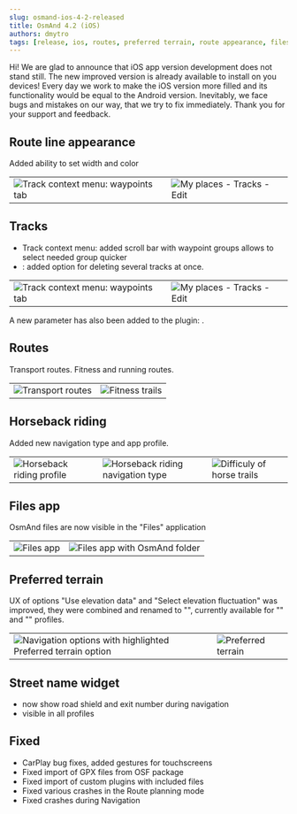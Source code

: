 ```yaml
---
slug: osmand-ios-4-2-released
title: OsmAnd 4.2 (iOS)
authors: dmytro
tags: [release, ios, routes, preferred terrain, route appearance, files]
---
```

<!--import BlogImageBlock from '@site/src/components/BlogImageBlock.js';-->

Hi!
We are glad to announce that iOS app version development does not stand still.
The new improved version is already available to install on you devices!
Every day we work to make the iOS version more filled and its functionality would be equal to the Android version. Inevitably, we face  bugs and mistakes on our way, that we try to fix immediately.
Thank you for your support and feedback.

<!--truncate-->

## Route line appearance

Added ability to set width and color

<!--<BlogImageBlock img1="customise_route_line-1.png" img2="customise_route_line-2.png" />-->

<table class="blogimage">
  <tr>
    <td><img src={require('./customise_route_line-1.png').default} alt="Track context menu: waypoints tab"/></td>
    <td><img src={require('./customise_route_line-2.png').default} alt="My places - Tracks - Edit"/></td>
    </tr>
</table> 

## Tracks

* Track context menu: added scroll bar with waypoint groups allows to select needed group quicker
* <Translate android="false" ids="my_places,tracks"/>: added option for deleting several tracks at once. 


<table class="blogimage">
  <tr>
    <td><img src={require('./track-waypoints.png').default} alt="Track context menu: waypoints tab"/></td>
    <td><img src={require('./tracks-edit.png').default} alt="My places - Tracks - Edit"/></td>
    </tr>
</table> 

A new parameter has also been added to the <Translate android="false" id="track_recording"/> plugin: <Translate android="false" id="save_heading"/>.


## Routes
Transport routes. Fitness and running routes.

<table class="blogimage">
  <tr>
    <td><img src={require('./transport-routes.png').default} alt="Transport routes"/></td>
    <td><img src={require('./fitness-trails.png').default} alt="Fitness trails"/></td>
    </tr>
</table> 


## Horseback riding

Added new navigation type and app profile.
<table class="blogimage">
    <tr>
        <td><img src={require('./horseback-riding_profile.png').default} alt="Horseback riding profile"/></td>
        <td><img src={require('./horseback-riding_navtype.png').default} alt="Horseback riding navigation type"/></td>
        <td><img src={require('./difficuly_of_horse_trails.png').default} alt="Difficuly of horse trails"/></td>
    </tr>
</table> 



## Files app

OsmAnd files are now visible in the "Files" application
<table class="blogimage">
  <tr>
    <td><img src={require('./files-1.png').default} alt="Files app"/></td>
    <td><img src={require('./files-2.png').default} alt="Files app with OsmAnd folder"/></td>
    </tr>
</table> 	

## Preferred terrain

UX of options "Use elevation data" and "Select elevation fluctuation"  was improved, they were combined and renamed to "<Translate android="false" id="preferred_terrain"/>", currently available for "<Translate android="false" id="app_mode_bicycle"/>" and "<Translate android="false" id="app_mode_pedestrian"/>" profiles.

<table class="blogimage">
  <tr>
    <td><img src={require('./preferred_terrain-1.png').default} alt="Navigation options with highlighted Preferred terrain option"/></td>
    <td><img src={require('./preferred_terrain-2.png').default} alt="Preferred terrain"/></td>
    </tr>
</table> 


## Street name widget

* now show road shield and exit number during navigation
* visible in all profiles



## Fixed 
* CarPlay bug fixes, added gestures for touchscreens
* Fixed import of GPX files from OSF package
* Fixed import of custom plugins with included files
* Fixed various crashes in the Route planning mode
* Fixed crashes during Navigation

<AppleStore/>